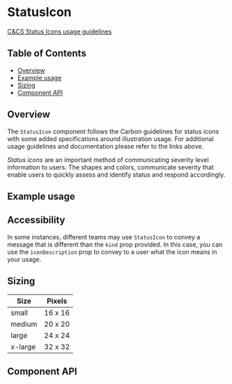 
# StatusIcon

[C&CS Status Icons usage guidelines](https://pages.github.ibm.com/cdai-design/pal/patterns/status-icons/)

## Table of Contents

- [Overview](#overview)
- [Example usage](#example-usage)
- [Sizing](#sizing)
- [Component API](#component-api)

## Overview

The `StatusIcon` component follows the Carbon guidelines for status icons with
some added specifications around illustration usage. For additional usage
guidelines and documentation please refer to the links above.

_Status icons_ are an important method of communicating severity level
information to users. The shapes and colors, communicate severity that enable
users to quickly assess and identify status and respond accordingly.

## Example usage

<Canvas>
  <Story id={getStorybookSlug(pkg, StatusIcon.displayName, 'default')} />
</Canvas>

## Accessibility

In some instances, different teams may use `StatusIcon` to convey a message that
is different than the `kind` prop provided. In this case, you can use the
`iconDescription` prop to convey to a user what the icon means in your usage.

## Sizing

| Size    | Pixels  |
| ------- | ------- |
| small   | 16 x 16 |
| medium  | 20 x 20 |
| large   | 24 x 24 |
| x-large | 32 x 32 |

## Component API

<ArgsTable />
